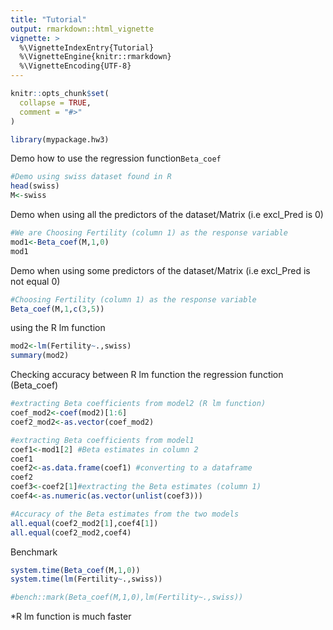 ```yaml
---
title: "Tutorial"
output: rmarkdown::html_vignette
vignette: >
  %\VignetteIndexEntry{Tutorial}
  %\VignetteEngine{knitr::rmarkdown}
  %\VignetteEncoding{UTF-8}
---
```


```r
knitr::opts_chunk$set(
  collapse = TRUE,
  comment = "#>"
)
```

```r
library(mypackage.hw3)
```

Demo how to use the regression function`Beta_coef`
```r
#Demo using swiss dataset found in R
head(swiss)
M<-swiss

```

Demo when using all the predictors of the dataset/Matrix (i.e excl_Pred is 0)
```r
#We are Choosing Fertility (column 1) as the response variable
mod1<-Beta_coef(M,1,0)
mod1
```

Demo when using some predictors of the dataset/Matrix (i.e excl_Pred is not equal 0)
```r
#Choosing Fertility (column 1) as the response variable 
Beta_coef(M,1,c(3,5))
```

using the R lm function 
```r
mod2<-lm(Fertility~.,swiss)
summary(mod2)
```

Checking accuracy between R lm function the regression function (Beta_coef)
```r
#extracting Beta coefficients from model2 (R lm function)
coef_mod2<-coef(mod2)[1:6]
coef2_mod2<-as.vector(coef_mod2)

#extracting Beta coefficients from model1
coef1<-mod1[2] #Beta estimates in column 2
coef1
coef2<-as.data.frame(coef1) #converting to a dataframe
coef2
coef3<-coef2[1]#extracting the Beta estimates (column 1)
coef4<-as.numeric(as.vector(unlist(coef3)))

#Accuracy of the Beta estimates from the two models
all.equal(coef2_mod2[1],coef4[1])
all.equal(coef2_mod2,coef4)
```

Benchmark
```r
system.time(Beta_coef(M,1,0))
system.time(lm(Fertility~.,swiss))

#bench::mark(Beta_coef(M,1,0),lm(Fertility~.,swiss))
```

*R lm function is much faster 
